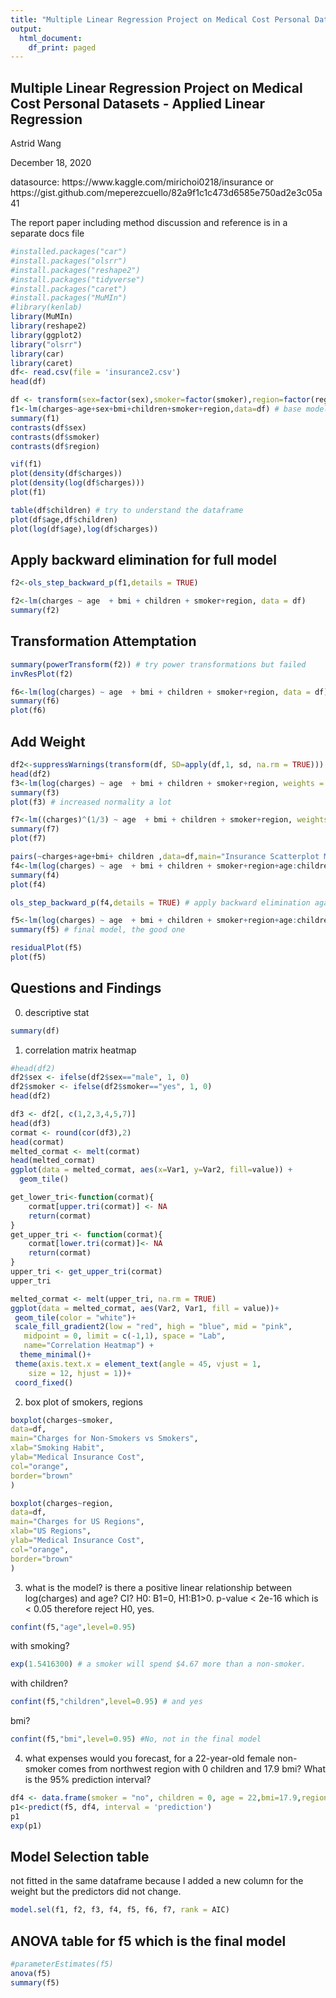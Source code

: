 ```yaml
---
title: "Multiple Linear Regression Project on Medical Cost Personal Datasets"
output:
  html_document:
    df_print: paged
---
```

## Multiple Linear Regression Project on Medical Cost Personal Datasets - Applied Linear Regression
Astrid Wang

December 18, 2020

datasource: https://www.kaggle.com/mirichoi0218/insurance or https://gist.github.com/meperezcuello/82a9f1c1c473d6585e750ad2e3c05a41 

The report paper including method discussion and reference is in a separate docs file
```r
#installed.packages("car")
#install.packages("olsrr")
#install.packages("reshape2")
#install.packages("tidyverse")
#install.packages("caret")
#install.packages("MuMIn")
#library(kenlab)
library(MuMIn)
library(reshape2)
library(ggplot2)
library("olsrr")
library(car)
library(caret)
df<- read.csv(file = 'insurance2.csv')
head(df)
```
```r
df <- transform(sex=factor(sex),smoker=factor(smoker),region=factor(region),df)
f1<-lm(charges~age+sex+bmi+children+smoker+region,data=df) # base model, or full model
summary(f1)
contrasts(df$sex)
contrasts(df$smoker)
contrasts(df$region)
```
```r
vif(f1)
plot(density(df$charges))
plot(density(log(df$charges)))
plot(f1)
```
```r
table(df$children) # try to understand the dataframe
plot(df$age,df$children)
plot(log(df$age),log(df$charges))
```

## Apply backward elimination for full model
```r
f2<-ols_step_backward_p(f1,details = TRUE) 

```

```r

f2<-lm(charges ~ age  + bmi + children + smoker+region, data = df)
summary(f2)
```
## Transformation Attemptation
```r
summary(powerTransform(f2)) # try power transformations but failed
invResPlot(f2)
```


```r
f6<-lm(log(charges) ~ age  + bmi + children + smoker+region, data = df) # use log instead of 1/3 power for the response variable because it makes more quantiles fashion the Normal distribution
summary(f6)
plot(f6)
```

## Add Weight

```r
df2<-suppressWarnings(transform(df, SD=apply(df,1, sd, na.rm = TRUE))) # new column sd
head(df2)
f3<-lm(log(charges) ~ age  + bmi + children + smoker+region, weights = 1/SD^2,data = df2)
summary(f3)
plot(f3) # increased normality a lot
```


```r
f7<-lm((charges)^(1/3) ~ age  + bmi + children + smoker+region, weights = 1/SD^2,data = df2) # normality issue did not solved by 1/3 power transformation, therefore log transformation is a good chioce. $
summary(f7)
plot(f7)
```


```r
pairs(~charges+age+bmi+ children ,data=df,main="Insurance Scatterplot Matrix")
f4<-lm(log(charges) ~ age  + bmi + children + smoker+region+age:children+bmi:smoker+age:bmi+age:smoker+bmi:children+children:smoker, weights = 1/SD^2,data = df2) # add all possible interaction terms
summary(f4)
plot(f4)
```
```r
ols_step_backward_p(f4,details = TRUE) # apply backward elimination again
```
```r
f5<-lm(log(charges) ~ age  + bmi + children + smoker+region+age:children+bmi:smoker+age:smoker+children:smoker, weights = 1/SD^2,data = df2)
summary(f5) # final model, the good one
```
```r
residualPlot(f5)
plot(f5)
```
## Questions and Findings
0. descriptive stat
```r
summary(df)
```

1. correlation matrix heatmap
```r
#head(df2)
df2$sex <- ifelse(df2$sex=="male", 1, 0)
df2$smoker <- ifelse(df2$smoker=="yes", 1, 0)
head(df2)
```

```r

df3 <- df2[, c(1,2,3,4,5,7)]
head(df3)
cormat <- round(cor(df3),2)
head(cormat)
melted_cormat <- melt(cormat)
head(melted_cormat)
ggplot(data = melted_cormat, aes(x=Var1, y=Var2, fill=value)) + 
  geom_tile()
```
```r
get_lower_tri<-function(cormat){
    cormat[upper.tri(cormat)] <- NA
    return(cormat)
}
get_upper_tri <- function(cormat){
    cormat[lower.tri(cormat)]<- NA
    return(cormat)
}
upper_tri <- get_upper_tri(cormat)
upper_tri
```
```r
melted_cormat <- melt(upper_tri, na.rm = TRUE)
ggplot(data = melted_cormat, aes(Var2, Var1, fill = value))+
 geom_tile(color = "white")+
 scale_fill_gradient2(low = "red", high = "blue", mid = "pink", 
   midpoint = 0, limit = c(-1,1), space = "Lab", 
   name="Correlation Heatmap") +
  theme_minimal()+ 
 theme(axis.text.x = element_text(angle = 45, vjust = 1, 
    size = 12, hjust = 1))+
 coord_fixed()

```



2. box plot of smokers, regions
```r
boxplot(charges~smoker,
data=df,
main="Charges for Non-Smokers vs Smokers",
xlab="Smoking Habit",
ylab="Medical Insurance Cost",
col="orange",
border="brown"
)
```
```r
boxplot(charges~region,
data=df,
main="Charges for US Regions",
xlab="US Regions",
ylab="Medical Insurance Cost",
col="orange",
border="brown"
)
```


3. what is the model?
is there a positive linear relationship between log(charges) and age? CI? 
H0: B1=0, H1:B1>0. p-value < 2e-16 which is < 0.05 therefore reject H0, yes. 
```r
confint(f5,"age",level=0.95)
```
with smoking? 
```r
exp(1.5416300) # a smoker will spend $4.67 more than a non-smoker. 
```

with children?
```r
confint(f5,"children",level=0.95) # and yes
```
bmi?
```r
confint(f5,"bmi",level=0.95) #No, not in the final model
```


4. what expenses would you forecast, for a 22-year-old female non-smoker comes from northwest region with 0 children and 17.9 bmi? What is the 95% prediction interval?
```r
df4 <- data.frame(smoker = "no", children = 0, age = 22,bmi=17.9,region="northwest")
p1<-predict(f5, df4, interval = 'prediction')
p1
exp(p1)
```

## Model Selection table
not fitted in the same dataframe because I added a new column for the weight but the predictors did not change. 
```r
model.sel(f1, f2, f3, f4, f5, f6, f7, rank = AIC)
```

## ANOVA table for f5 which is the final model
```r
#parameterEstimates(f5)
anova(f5)
summary(f5)
```



